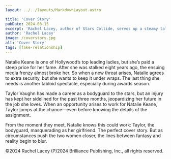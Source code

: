 ```yaml
--- 
layout: ../../layouts/MarkdownLayout.astro

title: 'Cover Story'
pubDate: 2024-08-15
excerpt: 'Rachel Lacey, author of Stars Collide, serves up a steamy tale of Hollywood fame and subterfuge about a glamorous actress and the sexy bodyguard posing as her girlfriend....'
author: 'Rachel Lacey'
image: /coverstory.jpg
alt: 'Cover Story'
tags: [fake-relationship]
---
```


Natalie Keane is one of Hollywood’s top leading ladies, but she’s paid a steep price for her fame. After she was stalked eight years ago, the ensuing media frenzy almost broke her. So when a new threat arises, Natalie agrees to extra security, but she wants to keep it under wraps. The last thing she needs is another tabloid spectacle, especially during awards season.

Taylor Vaughn has made a career as a bodyguard to the stars, but an injury has kept her sidelined for the past three months, jeopardizing her future in the job she loves. When an opportunity arises to work for Natalie Keane, Taylor jumps at the chance—even before knowing the details of the assignment.

From the moment they meet, Natalie knows this could work: Taylor, the bodyguard, masquerading as her girlfriend. The perfect cover story. But as circumstances push the two women closer, the lines between fantasy and reality begin to blur.

©2024 Rachel Lacey (P)2024 Brilliance Publishing, Inc., all rights reserved.
